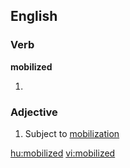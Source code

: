==English==

===Verb===
'''mobilized'''

# {{past of|[[mobilize]]}}

===Adjective===
{{en-adj}}

# Subject to [[mobilization]]

[[hu:mobilized]]
[[vi:mobilized]]